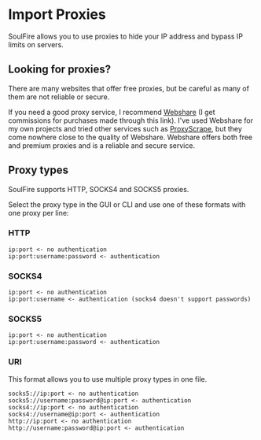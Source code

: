 # Import Proxies

SoulFire allows you to use proxies to hide your IP address and bypass IP limits on servers.

## Looking for proxies?

There are many websites that offer free proxies, but be careful as many of them are not reliable or secure.

If you need a good proxy service, I recommend [Webshare](https://www.webshare.io/?referral_code=36gneippfiwt)
(I get commissions for purchases made through this link).
I've used Webshare for my own projects and tried other services such as [ProxyScrape](https://proxyscrape.com/),
but they come nowhere close to the quality of Webshare.
Webshare offers both free and premium proxies and is a reliable and secure service.

## Proxy types

SoulFire supports HTTP, SOCKS4 and SOCKS5 proxies.

Select the proxy type in the GUI or CLI and use one of these formats with one proxy per line:

### HTTP

```text
ip:port <- no authentication
ip:port:username:password <- authentication
```

### SOCKS4

```text
ip:port <- no authentication
ip:port:username <- authentication (socks4 doesn't support passwords)
```

### SOCKS5

```text
ip:port <- no authentication
ip:port:username:password <- authentication
```

### URI

This format allows you to use multiple proxy types in one file.

```text
socks5://ip:port <- no authentication
socks5://username:password@ip:port <- authentication
socks4://ip:port <- no authentication
socks4://username@ip:port <- authentication
http://ip:port <- no authentication
http://username:password@ip:port <- authentication
```
